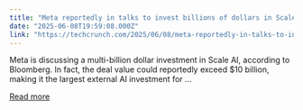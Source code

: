 ```yaml
---
title: "Meta reportedly in talks to invest billions of dollars in Scale AI"
date: "2025-06-08T19:59:08.000Z"
link: "https://techcrunch.com/2025/06/08/meta-reportedly-in-talks-to-invest-billions-of-dollars-in-scale-ai/"
---
```


Meta is discussing a multi-billion dollar investment in Scale AI, according to Bloomberg. In fact, the deal value could reportedly exceed $10 billion, making it the largest external AI investment for ...

[Read more](https://techcrunch.com/2025/06/08/meta-reportedly-in-talks-to-invest-billions-of-dollars-in-scale-ai/)

